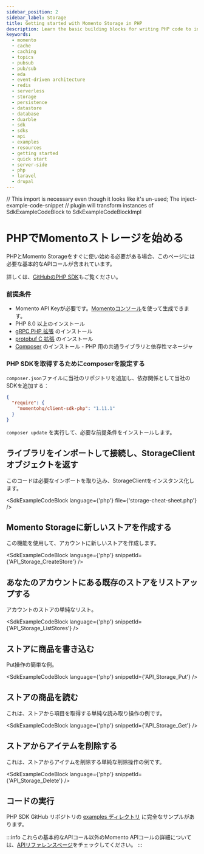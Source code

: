 ```yaml
---
sidebar_position: 2
sidebar_label: Storage
title: Getting started with Momento Storage in PHP
description: Learn the basic building blocks for writing PHP code to interact with Momento Storage.
keywords:
  - momento
  - cache
  - caching
  - topics
  - pubsub
  - pub/sub
  - eda
  - event-driven architecture
  - redis
  - serverless
  - storage
  - persistence
  - datastore
  - database
  - duarble
  - sdk
  - sdks
  - api
  - examples
  - resources
  - getting started
  - quick start
  - server-side
  - php
  - laravel
  - drupal
---
```


// This import is necessary even though it looks like it's un-used; The inject-example-code-snippet
// plugin will transform instances of SdkExampleCodeBlock to SdkExampleCodeBlockImpl

# PHPでMomentoストレージを始める

PHPとMomento Storageをすぐに使い始める必要がある場合、このページには必要な基本的なAPIコールが含まれています。

詳しくは、[GitHubのPHP SDK](https://github.com/momentohq/client-sdk-php)もご覧ください。

### 前提条件

* Momento API Keyが必要です。[Momentoコンソール](https://console.gomomento.com/)を使って生成できます。
* PHP 8.0 以上のインストール
* [gRPC PHP 拡張](https://github.com/grpc/grpc/blob/master/src/php/README.md) のインストール
* [protobuf C 拡張](https://developers.google.com/google-ads/api/docs/client-libs/php/protobuf#c_implementation) のインストール
* [Composer](https://getcomposer.org/doc/00-intro.md) のインストール - PHP 用の共通ライブラリと依存性マネージャ
  
### PHP SDKを取得するためにcomposerを設定する

`composer.json`ファイルに当社のリポジトリを追加し、依存関係として当社のSDKを追加する：

```json
{
  "require": {
    "momentohq/client-sdk-php": "1.11.1"
  }
}
```

`composer update` を実行して、必要な前提条件をインストールします。

## ライブラリをインポートして接続し、StorageClientオブジェクトを返す

このコードは必要なインポートを取り込み、StorageClientをインスタンス化します。

<SdkExampleCodeBlock language={'php'} file={'storage-cheat-sheet.php'} />

## Momento Storageに新しいストアを作成する
この機能を使用して、アカウントに新しいストアを作成します。

<SdkExampleCodeBlock language={'php'} snippetId={'API_Storage_CreateStore'} />

## あなたのアカウントにある既存のストアをリストアップする
アカウントのストアの単純なリスト。

<SdkExampleCodeBlock language={'php'} snippetId={'API_Storage_ListStores'} />

## ストアに商品を書き込む
Put操作の簡単な例。

<SdkExampleCodeBlock language={'php'} snippetId={'API_Storage_Put'} />

## ストアの商品を読む
これは、ストアから項目を取得する単純な読み取り操作の例です。

<SdkExampleCodeBlock language={'php'} snippetId={'API_Storage_Get'} />

## ストアからアイテムを削除する
これは、ストアからアイテムを削除する単純な削除操作の例です。

<SdkExampleCodeBlock language={'php'} snippetId={'API_Storage_Delete'} />

## コードの実行

PHP SDK GitHub リポジトリの [examples ディレクトリ](https://github.com/momentohq/client-sdk-php/blob/main/examples) に完全なサンプルがあります。

:::info
これらの基本的なAPIコール以外のMomento APIコールの詳細については、[APIリファレンスページ](/storage/develop/api-reference/index.mdx)をチェックしてください。
:::
